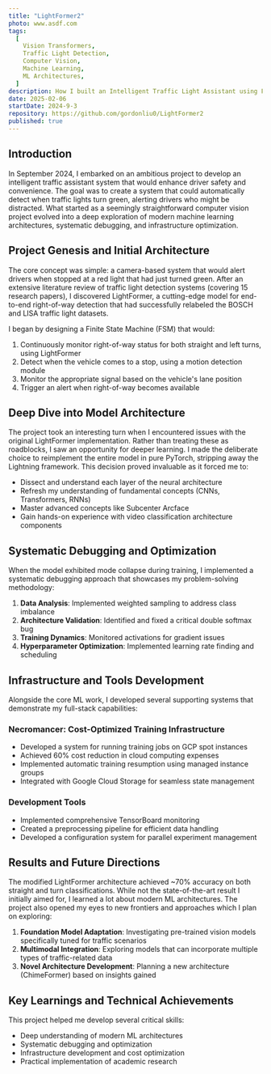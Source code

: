 ```yaml
---
title: "LightFormer2"
photo: www.asdf.com
tags:
  [
    Vision Transformers,
    Traffic Light Detection,
    Computer Vision,
    Machine Learning,
    ML Architectures,
  ]
description: How I built an Intelligent Traffic Light Assistant using Finite State Machines and Vision Transformers.
date: 2025-02-06
startDate: 2024-9-3
repository: https://github.com/gordonliu0/LightFormer2
published: true
---
```


## Introduction

In September 2024, I embarked on an ambitious project to develop an intelligent traffic assistant system that would enhance driver safety and convenience. The goal was to create a system that could automatically detect when traffic lights turn green, alerting drivers who might be distracted. What started as a seemingly straightforward computer vision project evolved into a deep exploration of modern machine learning architectures, systematic debugging, and infrastructure optimization.

## Project Genesis and Initial Architecture

The core concept was simple: a camera-based system that would alert drivers when stopped at a red light that had just turned green. After an extensive literature review of traffic light detection systems (covering 15 research papers), I discovered LightFormer, a cutting-edge model for end-to-end right-of-way detection that had successfully relabeled the BOSCH and LISA traffic light datasets.

I began by designing a Finite State Machine (FSM) that would:

1. Continuously monitor right-of-way status for both straight and left turns, using LightFormer
2. Detect when the vehicle comes to a stop, using a motion detection module
3. Monitor the appropriate signal based on the vehicle's lane position
4. Trigger an alert when right-of-way becomes available

## Deep Dive into Model Architecture

The project took an interesting turn when I encountered issues with the original LightFormer implementation. Rather than treating these as roadblocks, I saw an opportunity for deeper learning. I made the deliberate choice to reimplement the entire model in pure PyTorch, stripping away the Lightning framework. This decision proved invaluable as it forced me to:

- Dissect and understand each layer of the neural architecture
- Refresh my understanding of fundamental concepts (CNNs, Transformers, RNNs)
- Master advanced concepts like Subcenter Arcface
- Gain hands-on experience with video classification architecture components

## Systematic Debugging and Optimization

When the model exhibited mode collapse during training, I implemented a systematic debugging approach that showcases my problem-solving methodology:

1. **Data Analysis**: Implemented weighted sampling to address class imbalance
2. **Architecture Validation**: Identified and fixed a critical double softmax bug
3. **Training Dynamics**: Monitored activations for gradient issues
4. **Hyperparameter Optimization**: Implemented learning rate finding and scheduling

## Infrastructure and Tools Development

Alongside the core ML work, I developed several supporting systems that demonstrate my full-stack capabilities:

### Necromancer: Cost-Optimized Training Infrastructure

- Developed a system for running training jobs on GCP spot instances
- Achieved 60% cost reduction in cloud computing expenses
- Implemented automatic training resumption using managed instance groups
- Integrated with Google Cloud Storage for seamless state management

### Development Tools

- Implemented comprehensive TensorBoard monitoring
- Created a preprocessing pipeline for efficient data handling
- Developed a configuration system for parallel experiment management

## Results and Future Directions

The modified LightFormer architecture achieved ~70% accuracy on both straight and turn classifications. While not the state-of-the-art result I initially aimed for, I learned a lot about modern ML architectures. The project also opened my eyes to new frontiers and approaches which I plan on exploring:

1. **Foundation Model Adaptation**: Investigating pre-trained vision models specifically tuned for traffic scenarios
2. **Multimodal Integration**: Exploring models that can incorporate multiple types of traffic-related data
3. **Novel Architecture Development**: Planning a new architecture (ChimeFormer) based on insights gained

## Key Learnings and Technical Achievements

This project helped me develop several critical skills:

- Deep understanding of modern ML architectures
- Systematic debugging and optimization
- Infrastructure development and cost optimization
- Practical implementation of academic research
